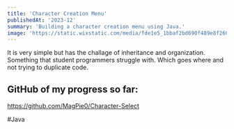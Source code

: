 ```yaml
---
title: 'Character Creation Menu'
publishedAt: '2023-12'
summary: 'Building a character creation menu using Java.'
image: 'https://static.wixstatic.com/media/fde1e5_1bbaf2bd690f489e8f2607ee9acf8387~mv2.jpg/v1/fill/w_537,h_245,al_c,lg_1,q_80,enc_auto/wizard.jpg'
---
```


It is very simple but has the challage of inheritance and organization. Something that student programmers struggle with. Which goes where and not trying to duplicate code.

## GitHub of my progress so far:

https://github.com/MagPie0/Character-Select

#Java
